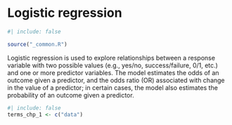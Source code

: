 # Logistic regression {#sec-logistic-regression}

```r
#| include: false

source("_common.R")
```

::: {.chapterintro data-latex=""}
Logistic regression is used to explore relationships between a response variable with two possible values (e.g., yes/no, success/failure, 0/1, etc.) and one or more predictor variables. The \term{logistic regression}  model estimates the odds of an outcome given a predictor, and the odds ratio (OR) associated with change in the value of a predictor; in certain cases, the model also estimates the probability of an outcome given a predictor.
:::

```r
#| include: false
terms_chp_1 <- c("data")
```


